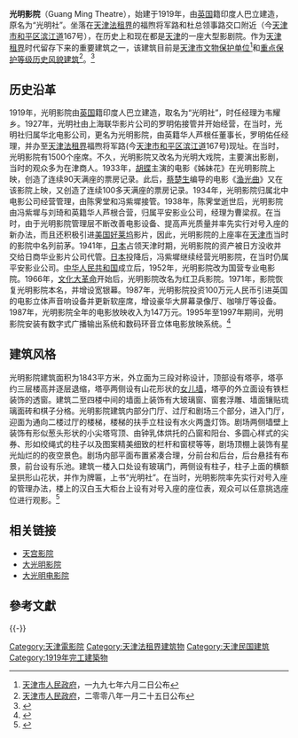 {{文物保护单位
| 级别 = 省级
| 省区市 = 天津市
| 名称 = 原光明社
| 图片 = [[File:光明影院.jpg|200px]]
| 编号 = 3
| 分类 = 近现代重要史迹及代表性建筑
| 时代 = 1919年
| 所在 = [[天津市|天津市]][[和平区_(天津市)|和平区]]
| 登录 = 1997年6月2日
}}

'''光明影院'''（Guang Ming Theatre），始建于1919年，由[[英国|英国]]籍印度人巴立建造，原名为“光明社”。坐落在[[天津法租界|天津法租界]]的福煦将军路和杜总领事路交口附近（今[[天津市|天津市]][[和平区_(天津市)|和平区]][[滨江道|滨江道]]167号），在历史上和现在都是[[天津|天津]]的一座大型影剧院。作为[[天津租界|天津租界]]时代留存下来的重要建筑之一，该建筑目前是[[天津市文物保护单位|天津市文物保护单位]]<ref>[[天津市人民政府|天津市人民政府]]，一九九七年六月二日公布</ref>和[[天津历史风貌建筑|重点保护等级历史风貌建筑]]<ref>[[天津市人民政府|天津市人民政府]]，二零零八年一月二十五日公布</ref>。<ref>{{Cite web |url=http://www.tjdfz.org.cn/tjtz/zjz/wh/ |title=天津地方志 影剧院 |accessdate=2010-11-19 |archive-date=2020-05-30 |archive-url=https://web.archive.org/web/20200530004756/http://www.tjdfz.org.cn/tjtz/zjz/wh/ |dead-url=yes }}</ref> 

== 历史沿革 ==
1919年，光明影院由[[英国|英国]]籍印度人巴立建造，取名为“光明社”，时任经理为韦耀乡。1927年，光明社由上海联华影片公司的罗明佑接管并开始经营，在当时，光明社归属华北电影公司，更名为光明影院，由英籍华人芦根任董事长，罗明佑任经理，并办至[[天津法租界|天津法租界]]福煦将军路(今[[天津市|天津市]][[和平区_(天津市)|和平区]][[滨江道|滨江道]]167号)现址。在当时，光明影院有1500个座席。不久，光明影院又改名为光明大戏院，主要演出影剧，当时的观众多为在津商人。1933年，[[胡蝶|胡蝶]]主演的电影《姊妹花》在光明影院上映，创造了连续90天满座的票房记录。此后，[[蔡楚生|蔡楚生]]编导的电影《[[渔光曲|渔光曲]]》又在该影院上映，又创造了连续100多天满座的票房记录。1934年，光明影院归属北中电影公司经营管理，由陈霁堂和冯紫墀接管。1938年，陈霁堂逝世后，光明影院由冯紫墀与刘琦和英籍华人芦根合营，归属平安影业公司，经理为曹梁叔。在当时，由于光明影院管理层不断改善电影设备、提高声光质量并率先实行对号入座的新办法，而且还积极引进[[美国|美国]][[好莱坞|好莱坞]]影片，因此，光明影院的上座率在[[天津市|天津市]]当时的影院中名列前茅。1941年，[[日本|日本]]占领天津时期，光明影院的资产被日方没收并交给日商华业影片公司代管。[[日本|日本]]投降后，冯紫墀继续经营光明影院，在当时仍属平安影业公司。[[中华人民共和国|中华人民共和国]]成立后，1952年，光明影院改为国营专业电影院。1966年，[[文化大革命|文化大革命]]开始后，光明影院改名为红卫兵影院。1971年，影院恢复光明影院本名，并增设宽银幕。1987年，光明影院投资100万元人民币引进英国的电影立体声音响设备并更新软座席，增设豪华大屏幕录像厅、咖啡厅等设备。1987年，光明影院全年的电影放映收入为147万元。1995年至1997年期间，光明影院安装有数字式广播输出系统和数码环音立体电影放映系统。<ref>{{Cite web |url=http://www.tjhp.gov.cn/servlet/ContentServer?cid=1105523261346&pagename=tjhp%2FPage%2Fsub-t46&c=Page |title=光明影院 |accessdate=2017-09-11 |archive-date=2016-03-04 |archive-url=https://web.archive.org/web/20160304191406/http://www.tjhp.gov.cn/servlet/ContentServer?cid=1105523261346&pagename=tjhp%2FPage%2Fsub-t46&c=Page |dead-url=no }}</ref>

== 建筑风格 ==
{{天津历史风貌建筑
| 省区市 = 天津市
| 名称 = 原光明社
| 图片 = [[File:原光明社铭牌.jpg|200px]]
| 编号 = 0120109
| 等级 = 重点保护
| 时代 = 1919年
| 所在 = [[天津市|天津市]][[和平区_(天津市)|和平区]]
| 公布 = 2008年1月25日
}}
光明影院建筑面积为1843平方米，外立面为三段对称设计，顶部设有塔亭，塔亭约三层楼高并逐层退缩，塔亭两侧设有山花形状的[[女儿墙|女儿墙]]，塔亭的外立面设有铁栏装饰的透窗。建筑二至四楼中间的墙面上装饰有大玻璃窗、窗套浮雕、墙面镶贴琉璃面砖和棋子分格。光明影院建筑内部分门厅、过厅和剧场三个部分，进入门厅，迎面为通向二楼过厅的楼梯，楼梯的扶手立柱设有水火两盏灯饰。剧场两侧墙壁上装饰有形似葱头形状的小尖塔穹顶、由钟乳体烘托的凸窗和阳台、多圆心样式的尖券、形如绞绳式的柱子以及图案精美细致的栏杆和窗棂等等，剧场顶棚上装饰有星光灿烂的的夜空景色。剧场内部平面布置紧凑合理，分前台和后台，后台悬挂有布景，前台设有乐池。建筑一楼入口处设有玻璃门，两侧设有柱子，柱子上面的横额呈拱形山花状，并作为牌匾，上书“光明社”。在当时，光明影院率先实行对号入座的管理办法，楼上的汉白玉大柜台上设有对号入座的座位表，观众可以任意挑选座位进行观影。<ref>{{Cite web |url=http://www.enorth.com.cn/news/link/tjhk1/tianjin/lvy/jghj/020404.htm |title=天津游樂建筑 |accessdate=2010-11-19 |archive-date=2004-08-21 |archive-url=https://web.archive.org/web/20040821105545/http://www.enorth.com.cn/news/link/tjhk1/tianjin/lvy/jghj/020404.htm |dead-url=no }}</ref>

==相关链接==
*[[天宫影院|天宫影院]]
*[[大光明影院|大光明影院]]
*[[大光明电影院|大光明电影院]]

==參考文獻==
<div class="references-small">
<references />
</div>

{{-}}
{{天津近代历史文化专题}}
{{天津市文物保护单位}}

[[Category:天津電影院|Category:天津電影院]]
[[Category:天津法租界建筑物|Category:天津法租界建筑物]]
[[Category:天津民国建筑|Category:天津民国建筑]]
[[Category:1919年完工建築物|Category:1919年完工建築物]]